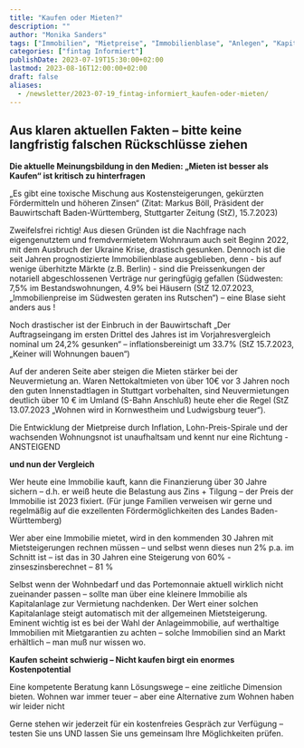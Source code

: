 ```yaml
---
title: "Kaufen oder Mieten?"
description: ""
author: "Monika Sanders"
tags: ["Immobilien", "Mietpreise", "Immobilienblase", "Anlegen", "Kapitalanlage"]
categories: ["fintag Informiert"]
publishDate: 2023-07-19T15:30:00+02:00
lastmod: 2023-08-16T12:00:00+02:00
draft: false
aliases:
  - /newsletter/2023-07-19_fintag-informiert_kaufen-oder-mieten/
---
```


## Aus klaren aktuellen Fakten – bitte keine langfristig falschen Rückschlüsse ziehen

**Die aktuelle Meinungsbildung in den Medien: „Mieten ist besser als Kaufen“ ist kritisch zu hinterfragen**

„Es gibt eine toxische Mischung aus Kostensteigerungen, gekürzten Fördermitteln und höheren Zinsen“ (Zitat:
Markus Böll, Präsident der Bauwirtschaft Baden-Württemberg, Stuttgarter Zeitung (StZ), 15.7.2023)

Zweifelsfrei richtig! Aus diesen Gründen ist die Nachfrage nach eigengenutztem und fremdvermietetem Wohnraum
auch seit Beginn 2022, mit dem Ausbruch der Ukraine Krise, drastisch gesunken. Dennoch ist die seit Jahren
prognostizierte Immobilienblase ausgeblieben, denn - bis auf wenige überhitzte Märkte (z.B. Berlin) - sind
die Preissenkungen der notariell abgeschlossenen Verträge nur geringfügig gefallen (Südwesten: 7,5% im
Bestandswohnungen, 4.9% bei Häusern (StZ 12.07.2023, „Immobilienpreise im Südwesten geraten ins Rutschen“)
– eine Blase sieht anders aus !

Noch drastischer ist der Einbruch in der Bauwirtschaft „Der Auftragseingang im ersten Drittel des Jahres ist
im Vorjahresvergleich nominal um 24,2% gesunken“ – inflationsbereinigt um 33.7% (StZ 15.7.2023, „Keiner will
Wohnungen bauen“)

Auf der anderen Seite aber steigen die Mieten stärker bei der Neuvermietung an. Waren Nettokaltmieten von über
10€ vor 3 Jahren noch den guten Innenstadtlagen in Stuttgart vorbehalten, sind Neuvermietungen deutlich über
10 € im Umland (S-Bahn Anschluß) heute eher die Regel (StZ 13.07.2023 „Wohnen wird in Kornwestheim und
Ludwigsburg teuer“).

Die Entwicklung der Mietpreise durch Inflation, Lohn-Preis-Spirale und der wachsenden Wohnungsnot ist unaufhaltsam
und kennt nur eine Richtung - ANSTEIGEND

**und nun der Vergleich**

Wer heute eine Immobilie kauft, kann die Finanzierung über 30 Jahre sichern – d.h. er weiß heute die Belastung
aus Zins + Tilgung – der Preis der Immobilie ist 2023 fixiert. (Für junge Familien verweisen wir gerne und
regelmäßig auf die exzellenten Fördermöglichkeiten des Landes Baden-Württemberg)

Wer aber eine Immobilie mietet, wird in den kommenden 30 Jahren mit Mietsteigerungen rechnen müssen – und
selbst wenn dieses nun 2% p.a. im Schnitt ist – ist das in 30 Jahren eine Steigerung von 60% -
zinseszinsberechnet – 81 %

Selbst wenn der Wohnbedarf und das Portemonnaie aktuell wirklich nicht zueinander passen – sollte man über
eine kleinere Immobilie als Kapitalanlage zur Vermietung nachdenken. Der Wert einer solchen Kapitalanlage
steigt automatisch mit der allgemeinen Mietsteigerung. Eminent wichtig ist es bei der Wahl der Anlageimmobilie,
auf werthaltige Immobilien mit Mietgarantien zu achten – solche Immobilien sind an Markt erhältlich – man muß
nur wissen wo.

**Kaufen scheint schwierig – Nicht kaufen birgt ein enormes Kostenpotential**

Eine kompetente Beratung kann Lösungswege – eine zeitliche Dimension bieten. Wohnen war immer teuer – aber eine
Alternative zum Wohnen haben wir leider nicht

Gerne stehen wir jederzeit für ein kostenfreies Gespräch zur Verfügung – testen Sie uns UND lassen Sie uns
gemeinsam Ihre Möglichkeiten prüfen.
